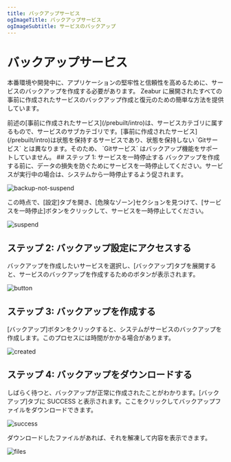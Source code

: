```yaml
---
title: バックアップサービス
ogImageTitle: バックアップサービス
ogImageSubtitle: サービスのバックアップ
---
```



# バックアップサービス
本番環境や開発中に、アプリケーションの堅牢性と信頼性を高めるために、サービスのバックアップを作成する必要があります。
Zeabur に展開されたすべての事前に作成されたサービスのバックアップ作成と復元のための簡単な方法を提供しています。

<Callout>
    前述の[事前に作成されたサービス](/prebuilt/intro)は、サービスカテゴリに属するもので、サービスのサブカテゴリです。[事前に作成されたサービス](/prebuilt/intro)は状態を保持するサービスであり、状態を保持しない `Gitサービス` とは異なります。そのため、 `Gitサービス` はバックアップ機能をサポートしていません。
</Callout>
## ステップ 1: サービスを一時停止する
バックアップを作成する前に、データの損失を防ぐためにサービスを一時停止してください。サービスが実行中の場合は、システムから一時停止するよう促されます。

![backup-not-suspend](/deploy/backup/backup-not-suspend.png)

この時点で、[設定]タブを開き、[危険なゾーン]セクションを見つけて、[サービスを一時停止]ボタンをクリックして、サービスを一時停止してください。

![suspend](/deploy/backup/backup-suspend-service.png)

## ステップ 2: バックアップ設定にアクセスする
バックアップを作成したいサービスを選択し、[バックアップ]タブを展開すると、サービスのバックアップを作成するためのボタンが表示されます。

![button](/deploy/backup/backup-not-suspend.png)

## ステップ 3: バックアップを作成する
[バックアップ]ボタンをクリックすると、システムがサービスのバックアップを作成します。このプロセスには時間がかかる場合があります。

![created](/deploy/backup/backup-created.png)

## ステップ 4: バックアップをダウンロードする
しばらく待つと、バックアップが正常に作成されたことがわかります。[バックアップ]タブに SUCCESS と表示されます。ここをクリックしてバックアップファイルをダウンロードできます。

![success](/deploy/backup/backup-success.png)

ダウンロードしたファイルがあれば、それを解凍して内容を表示できます。

![files](/deploy/backup/backup-files.png)